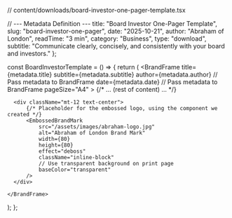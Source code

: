 // content/downloads/board-investor-one-pager-template.tsx


// --- Metadata Definition ---
  title: "Board Investor One-Pager Template",
  slug: "board-investor-one-pager",
  date: "2025-10-21",
  author: "Abraham of London",
  readTime: "3 min",
  category: "Business",
  type: "download",
  subtitle: "Communicate clearly, concisely, and consistently with your board and investors."
};

const BoardInvestorTemplate = () => {
  return (
    <BrandFrame
      title={metadata.title}
      subtitle={metadata.subtitle}
      author={metadata.author} // Pass metadata to BrandFrame
      date={metadata.date}     // Pass metadata to BrandFrame
      pageSize="A4"
    >
      {/* ... (rest of content) ... */}
      
      <div className="mt-12 text-center">
          {/* Placeholder for the embossed logo, using the component we created */}
          <EmbossedBrandMark
              src="/assets/images/abraham-logo.jpg"
              alt="Abraham of London Brand Mark"
              width={80}
              height={80}
              effect="deboss"
              className="inline-block"
              // Use transparent background on print page
              baseColor="transparent" 
          />
      </div>

    </BrandFrame>
  );
};
